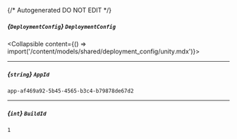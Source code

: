 {/* Autogenerated DO NOT EDIT  */}

##### *{`DeploymentConfig`}* `DeploymentConfig`
<Collapsible content={() => import('/content/models/shared/deployment_config/unity.mdx')}>
</Collapsible>

---
##### *{`string`}* `AppId`
`app-af469a92-5b45-4565-b3c4-b79878de67d2`

---
##### *{`int`}* `BuildId`
`1`

